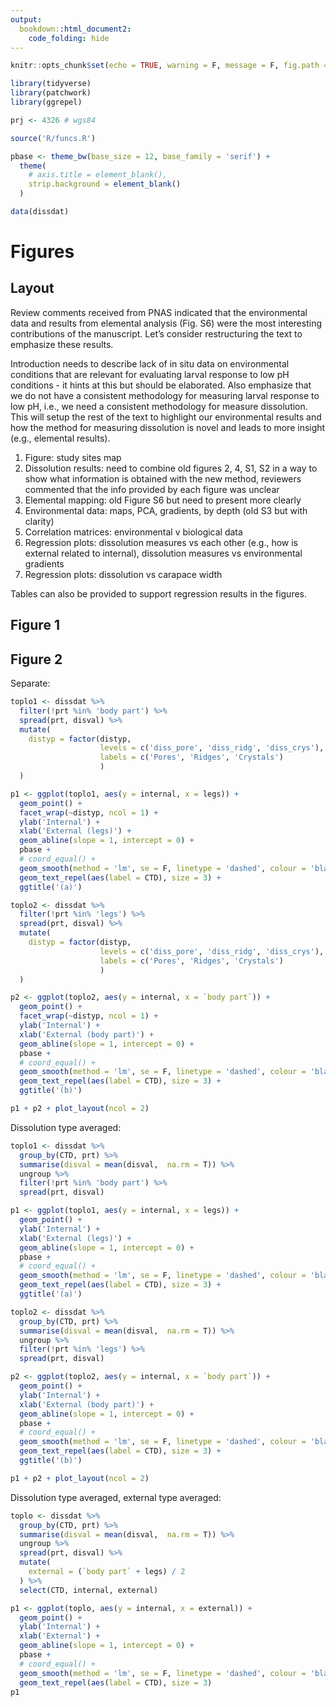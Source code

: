 ```yaml
---
output: 
  bookdown::html_document2:
    code_folding: hide
---
```


```r
knitr::opts_chunk$set(echo = TRUE, warning = F, message = F, fig.path = 'figs/')

library(tidyverse)
library(patchwork)
library(ggrepel)

prj <- 4326 # wgs84

source('R/funcs.R')

pbase <- theme_bw(base_size = 12, base_family = 'serif') + 
  theme(
    # axis.title = element_blank(), 
    strip.background = element_blank() 
  ) 

data(dissdat)
```

# Figures {.tabset}

## Layout

Review comments received from PNAS indicated that the environmental data and results from elemental analysis (Fig. S6) were the most interesting contributions of the manuscript.  Let's consider restructuring the text to emphasize these results.  

Introduction needs to describe lack of in situ data on environmental conditions that are relevant for evaluating larval response to low pH conditions - it hints at this but should be elaborated.  Also emphasize that we do not have a consistent methodology for measuring larval response to low pH, i.e., we need a consistent methodology for measure dissolution.  This will setup the rest of the text to highlight our environmental results and how the method for measuring dissolution is novel and leads to more insight (e.g., elemental results).

1) Figure: study sites map
1) Dissolution results: need to combine old figures 2, 4, S1, S2 in a way to show what information is obtained with the new method, reviewers commented that the info provided by each figure was unclear
1) Elemental mapping: old Figure S6 but need to present more clearly
1) Environmental data: maps, PCA, gradients, by depth (old S3 but with clarity)
1) Correlation matrices: environmental v biological data
1) Regression plots: dissolution measures vs each other (e.g., how is external related to internal), dissolution measures vs environmental gradients
1) Regression plots: dissolution vs carapace width

Tables can also be provided to support regression results in the figures.

## Figure 1

<!-- [download](figs/statmap.jpg) -->

## Figure 2

Separate:
```r
toplo1 <- dissdat %>% 
  filter(!prt %in% 'body part') %>% 
  spread(prt, disval) %>% 
  mutate(
    distyp = factor(distyp, 
                    levels = c('diss_pore', 'diss_ridg', 'diss_crys'),
                    labels = c('Pores', 'Ridges', 'Crystals')
                    )
  )

p1 <- ggplot(toplo1, aes(y = internal, x = legs)) + 
  geom_point() + 
  facet_wrap(~distyp, ncol = 1) + 
  ylab('Internal') + 
  xlab('External (legs)') + 
  geom_abline(slope = 1, intercept = 0) + 
  pbase + 
  # coord_equal() +
  geom_smooth(method = 'lm', se = F, linetype = 'dashed', colour = 'black') + 
  geom_text_repel(aes(label = CTD), size = 3) + 
  ggtitle('(a)')

toplo2 <- dissdat %>% 
  filter(!prt %in% 'legs') %>% 
  spread(prt, disval) %>% 
  mutate(
    distyp = factor(distyp, 
                    levels = c('diss_pore', 'diss_ridg', 'diss_crys'),
                    labels = c('Pores', 'Ridges', 'Crystals')
                    )
  )

p2 <- ggplot(toplo2, aes(y = internal, x = `body part`)) + 
  geom_point() + 
  facet_wrap(~distyp, ncol = 1) + 
  ylab('Internal') + 
  xlab('External (body part)') + 
  geom_abline(slope = 1, intercept = 0) + 
  pbase + 
  # coord_equal() +
  geom_smooth(method = 'lm', se = F, linetype = 'dashed', colour = 'black') + 
  geom_text_repel(aes(label = CTD), size = 3) +
  ggtitle('(b)')

p1 + p2 + plot_layout(ncol = 2)
```

Dissolution type averaged:
```r
toplo1 <- dissdat %>% 
  group_by(CTD, prt) %>% 
  summarise(disval = mean(disval,  na.rm = T)) %>% 
  ungroup %>% 
  filter(!prt %in% 'body part') %>% 
  spread(prt, disval) 

p1 <- ggplot(toplo1, aes(y = internal, x = legs)) + 
  geom_point() + 
  ylab('Internal') + 
  xlab('External (legs)') + 
  geom_abline(slope = 1, intercept = 0) + 
  pbase + 
  # coord_equal() +
  geom_smooth(method = 'lm', se = F, linetype = 'dashed', colour = 'black') + 
  geom_text_repel(aes(label = CTD), size = 3) + 
  ggtitle('(a)')

toplo2 <- dissdat %>% 
  group_by(CTD, prt) %>% 
  summarise(disval = mean(disval,  na.rm = T)) %>% 
  ungroup %>% 
  filter(!prt %in% 'legs') %>% 
  spread(prt, disval)

p2 <- ggplot(toplo2, aes(y = internal, x = `body part`)) + 
  geom_point() + 
  ylab('Internal') + 
  xlab('External (body part)') + 
  geom_abline(slope = 1, intercept = 0) + 
  pbase + 
  # coord_equal() +
  geom_smooth(method = 'lm', se = F, linetype = 'dashed', colour = 'black') + 
  geom_text_repel(aes(label = CTD), size = 3) +
  ggtitle('(b)')

p1 + p2 + plot_layout(ncol = 2)
```

Dissolution type averaged, external type averaged:
```r
toplo <- dissdat %>% 
  group_by(CTD, prt) %>% 
  summarise(disval = mean(disval,  na.rm = T)) %>% 
  ungroup %>% 
  spread(prt, disval) %>% 
  mutate(
    external = (`body part` + legs) / 2
  ) %>% 
  select(CTD, internal, external)

p1 <- ggplot(toplo, aes(y = internal, x = external)) + 
  geom_point() + 
  ylab('Internal') + 
  xlab('External') + 
  geom_abline(slope = 1, intercept = 0) + 
  pbase + 
  # coord_equal() +
  geom_smooth(method = 'lm', se = F, linetype = 'dashed', colour = 'black') + 
  geom_text_repel(aes(label = CTD), size = 3)
p1

```